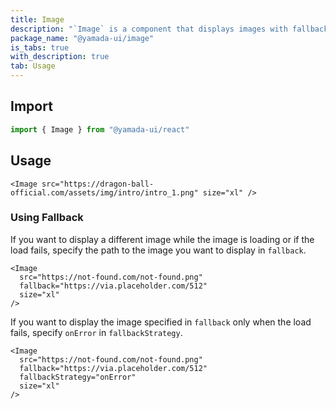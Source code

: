 ```yaml
---
title: Image
description: "`Image` is a component that displays images with fallback support."
package_name: "@yamada-ui/image"
is_tabs: true
with_description: true
tab: Usage
---
```


## Import

```ts
import { Image } from "@yamada-ui/react"
```

## Usage

```tsx
<Image src="https://dragon-ball-official.com/assets/img/intro/intro_1.png" size="xl" />
```

### Using Fallback

If you want to display a different image while the image is loading or if the load fails, specify the path to the image you want to display in `fallback`.

```tsx
<Image
  src="https://not-found.com/not-found.png"
  fallback="https://via.placeholder.com/512"
  size="xl"
/>
```

If you want to display the image specified in `fallback` only when the load fails, specify `onError` in `fallbackStrategy`.

```tsx
<Image
  src="https://not-found.com/not-found.png"
  fallback="https://via.placeholder.com/512"
  fallbackStrategy="onError"
  size="xl"
/>
```
